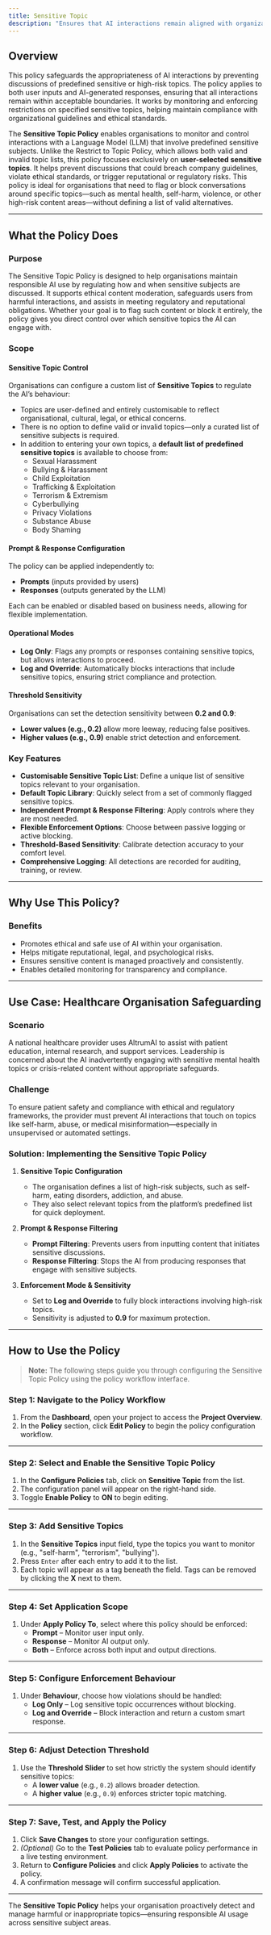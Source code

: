 ```yaml
---
title: Sensitive Topic
description: "Ensures that AI interactions remain aligned with organizational guidelines, preventing discussions of inappropriate or high-risk subjects."
---
```


## Overview

This policy safeguards the appropriateness of AI interactions by preventing discussions of predefined sensitive or high-risk topics. The policy applies to both user inputs and AI-generated responses, ensuring that all interactions remain within acceptable boundaries. It works by monitoring and enforcing restrictions on specified sensitive topics, helping maintain compliance with organizational guidelines and ethical standards.

The **Sensitive Topic Policy** enables organisations to monitor and control interactions with a Language Model (LLM) that involve predefined sensitive subjects. Unlike the Restrict to Topic Policy, which allows both valid and invalid topic lists, this policy focuses exclusively on **user-selected sensitive topics**. It helps prevent discussions that could breach company guidelines, violate ethical standards, or trigger reputational or regulatory risks.
This policy is ideal for organisations that need to flag or block conversations around specific topics—such as mental health, self-harm, violence, or other high-risk content areas—without defining a list of valid alternatives.

---

## What the Policy Does

### Purpose

The Sensitive Topic Policy is designed to help organisations maintain responsible AI use by regulating how and when sensitive subjects are discussed. It supports ethical content moderation, safeguards users from harmful interactions, and assists in meeting regulatory and reputational obligations. Whether your goal is to flag such content or block it entirely, the policy gives you direct control over which sensitive topics the AI can engage with.

### Scope

#### Sensitive Topic Control

Organisations can configure a custom list of **Sensitive Topics** to regulate the AI’s behaviour:

- Topics are user-defined and entirely customisable to reflect organisational, cultural, legal, or ethical concerns.
- There is no option to define valid or invalid topics—only a curated list of sensitive subjects is required.
- In addition to entering your own topics, a **default list of predefined sensitive topics** is available to choose from:
  - Sexual Harassment  
  - Bullying & Harassment  
  - Child Exploitation  
  - Trafficking & Exploitation  
  - Terrorism & Extremism  
  - Cyberbullying  
  - Privacy Violations  
  - Substance Abuse  
  - Body Shaming

#### Prompt & Response Configuration

The policy can be applied independently to:

- **Prompts** (inputs provided by users)  
- **Responses** (outputs generated by the LLM)

Each can be enabled or disabled based on business needs, allowing for flexible implementation.

#### Operational Modes

- **Log Only**: Flags any prompts or responses containing sensitive topics, but allows interactions to proceed.
- **Log and Override**: Automatically blocks interactions that include sensitive topics, ensuring strict compliance and protection.

#### Threshold Sensitivity

Organisations can set the detection sensitivity between **0.2 and 0.9**:

- **Lower values (e.g., 0.2)** allow more leeway, reducing false positives.
- **Higher values (e.g., 0.9)** enable strict detection and enforcement.

### Key Features

- **Customisable Sensitive Topic List**: Define a unique list of sensitive topics relevant to your organisation.
- **Default Topic Library**: Quickly select from a set of commonly flagged sensitive topics.
- **Independent Prompt & Response Filtering**: Apply controls where they are most needed.
- **Flexible Enforcement Options**: Choose between passive logging or active blocking.
- **Threshold-Based Sensitivity**: Calibrate detection accuracy to your comfort level.
- **Comprehensive Logging**: All detections are recorded for auditing, training, or review.

---

## Why Use This Policy?

### Benefits

- Promotes ethical and safe use of AI within your organisation.
- Helps mitigate reputational, legal, and psychological risks.
- Ensures sensitive content is managed proactively and consistently.
- Enables detailed monitoring for transparency and compliance.

---

## Use Case: Healthcare Organisation Safeguarding

### Scenario

A national healthcare provider uses AltrumAI to assist with patient education, internal research, and support services. Leadership is concerned about the AI inadvertently engaging with sensitive mental health topics or crisis-related content without appropriate safeguards.

### Challenge

To ensure patient safety and compliance with ethical and regulatory frameworks, the provider must prevent AI interactions that touch on topics like self-harm, abuse, or medical misinformation—especially in unsupervised or automated settings.

### Solution: Implementing the Sensitive Topic Policy

1. **Sensitive Topic Configuration**  
   - The organisation defines a list of high-risk subjects, such as self-harm, eating disorders, addiction, and abuse.  
   - They also select relevant topics from the platform’s predefined list for quick deployment.

2. **Prompt & Response Filtering**  
   - **Prompt Filtering**: Prevents users from inputting content that initiates sensitive discussions.  
   - **Response Filtering**: Stops the AI from producing responses that engage with sensitive subjects.

3. **Enforcement Mode & Sensitivity**  
   - Set to **Log and Override** to fully block interactions involving high-risk topics.  
   - Sensitivity is adjusted to **0.9** for maximum protection.

---

## How to Use the Policy

> **Note:** The following steps guide you through configuring the Sensitive Topic Policy using the policy workflow interface.

### Step 1: Navigate to the Policy Workflow

1. From the **Dashboard**, open your project to access the **Project Overview**.
2. In the **Policy** section, click **Edit Policy** to begin the policy configuration workflow.

---

### Step 2: Select and Enable the Sensitive Topic Policy

1. In the **Configure Policies** tab, click on **Sensitive Topic** from the list.
2. The configuration panel will appear on the right-hand side.
3. Toggle **Enable Policy** to **ON** to begin editing.

---

### Step 3: Add Sensitive Topics

1. In the **Sensitive Topics** input field, type the topics you want to monitor (e.g., "self-harm", "terrorism", "bullying").
2. Press `Enter` after each entry to add it to the list.
3. Each topic will appear as a tag beneath the field. Tags can be removed by clicking the **X** next to them.

---

### Step 4: Set Application Scope

1. Under **Apply Policy To**, select where this policy should be enforced:
   - **Prompt** – Monitor user input only.
   - **Response** – Monitor AI output only.
   - **Both** – Enforce across both input and output directions.

---

### Step 5: Configure Enforcement Behaviour

1. Under **Behaviour**, choose how violations should be handled:
   - **Log Only** – Log sensitive topic occurrences without blocking.
   - **Log and Override** – Block interaction and return a custom smart response.

---

### Step 6: Adjust Detection Threshold

1. Use the **Threshold Slider** to set how strictly the system should identify sensitive topics:
   - A **lower value** (e.g., `0.2`) allows broader detection.
   - A **higher value** (e.g., `0.9`) enforces stricter topic matching.

---

### Step 7: Save, Test, and Apply the Policy

1. Click **Save Changes** to store your configuration settings.
2. *(Optional)* Go to the **Test Policies** tab to evaluate policy performance in a live testing environment.
3. Return to **Configure Policies** and click **Apply Policies** to activate the policy.
4. A confirmation message will confirm successful application.

---

The **Sensitive Topic Policy** helps your organisation proactively detect and manage harmful or inappropriate topics—ensuring responsible AI usage across sensitive subject areas.
